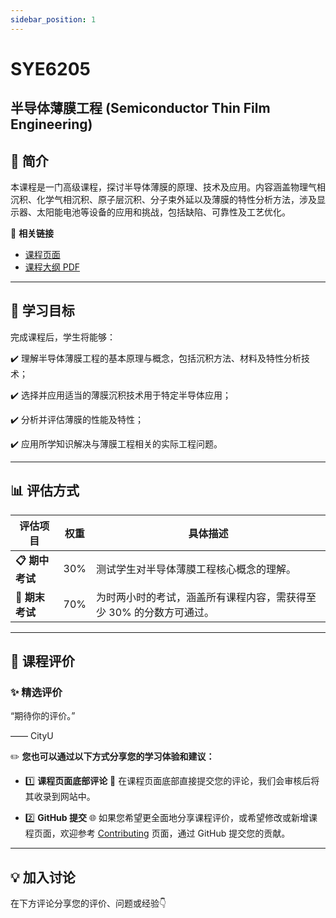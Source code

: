 ```yaml
---
sidebar_position: 1
---
```


# SYE6205
## 半导体薄膜工程 (Semiconductor Thin Film Engineering)

## **📘 简介**
本课程是一门高级课程，探讨半导体薄膜的原理、技术及应用。内容涵盖物理气相沉积、化学气相沉积、原子层沉积、分子束外延以及薄膜的特性分析方法，涉及显示器、太阳能电池等设备的应用和挑战，包括缺陷、可靠性及工艺优化。

🔗 **相关链接**
- [课程页面](https://www.cityu.edu.hk/catalogue/pg/202425/course/SYE6205.htm)
- [课程大纲 PDF](https://www.cityu.edu.hk/catalogue/pg/202425/course/SYE6205.pdf)

---

## **🎯 学习目标**

完成课程后，学生将能够：

✔️ 理解半导体薄膜工程的基本原理与概念，包括沉积方法、材料及特性分析技术；

✔️ 选择并应用适当的薄膜沉积技术用于特定半导体应用；

✔️ 分析并评估薄膜的性能及特性；

✔️ 应用所学知识解决与薄膜工程相关的实际工程问题。

---

## **📊 评估方式**

| **评估项目**        | **权重** | **具体描述**                                                                                       |
|--------------------|---------|---------------------------------------------------------------------------------------------------|
| **📋 期中考试**      | 30%      | 测试学生对半导体薄膜工程核心概念的理解。                                                               |
| **📝 期末考试**      | 70%      | 为时两小时的考试，涵盖所有课程内容，需获得至少 30% 的分数方可通过。                                          |

---

## **💬 课程评价**

### ✨ **精选评价**
<div className={commentStyles.commentBox}>
    <p className={commentStyles.commentText}>
        “期待你的评价。”
    </p>
    <p className={commentStyles.commentAuthor}>—— CityU</p>
</div>

✏️ **您也可以通过以下方式分享您的学习体验和建议：**

- 1️⃣ **课程页面底部评论**
💬 在课程页面底部直接提交您的评论，我们会审核后将其收录到网站中。

- 2️⃣ **GitHub 提交**
🌐 如果您希望更全面地分享课程评价，或希望修改或新增课程页面，欢迎参考 [Contributing](https://penjc.github.io/CityU/contributing) 页面，通过 GitHub 提交您的贡献。

---

## **💡 加入讨论**

在下方评论分享您的评价、问题或经验👇
<Utterances />